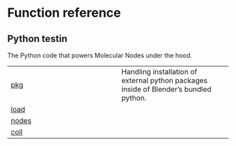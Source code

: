 # Function reference

## Python testin

The Python code that powers Molecular Nodes under the hood.

| | |
| --- | --- |
| [pkg](pkg.qmd#pkg) | Handling installation of external python packages inside of Blender's bundled python. |
| [load](load.qmd#load) |  |
| [nodes](nodes.qmd#nodes) |  |
| [coll](coll.qmd#coll) |  |
